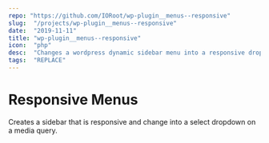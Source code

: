 ```yaml
---
repo: "https://github.com/IORoot/wp-plugin__menus--responsive"
slug:  "/projects/wp-plugin__menus--responsive"
date:  "2019-11-11"
title: "wp-plugin__menus--responsive"
icon:  "php"
desc:  "Changes a wordpress dynamic sidebar menu into a responsive dropdown select menu"
tags:  "REPLACE"
---
```



# Responsive Menus

Creates a sidebar that is responsive and change into a select dropdown on a media query.